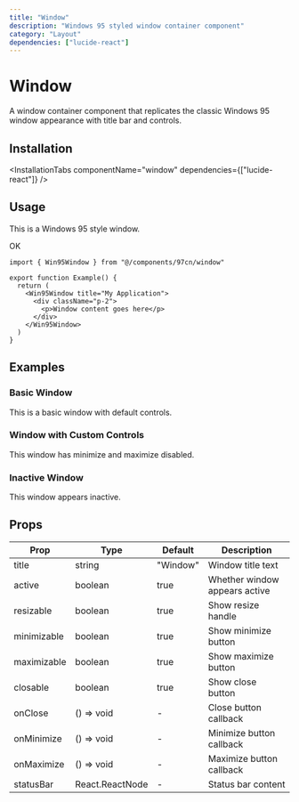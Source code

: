 ```yaml
---
title: "Window"
description: "Windows 95 styled window container component"
category: "Layout"
dependencies: ["lucide-react"]
---
```



# Window

A window container component that replicates the classic Windows 95 window appearance with title bar and controls.

## Installation

<InstallationTabs 
  componentName="window" 
  dependencies={["lucide-react"]}
/>

## Usage

<AutoPreview>
  <Win95Window title="My Application" className="w-80 h-48">
    <div className="p-2">
      <p className="text-xs text-win95-black mb-2">This is a Windows 95 style window.</p>
      <Win95Button>OK</Win95Button>
    </div>
  </Win95Window>
</AutoPreview>

```tsx
import { Win95Window } from "@/components/97cn/window"

export function Example() {
  return (
    <Win95Window title="My Application">
      <div className="p-2">
        <p>Window content goes here</p>
      </div>
    </Win95Window>
  )
}
```

## Examples

### Basic Window

<ComponentPreview>
  <Win95Window title="Notepad" className="w-72 h-40">
    <div className="p-2 text-xs text-win95-black">
      This is a basic window with default controls.
    </div>
  </Win95Window>
</ComponentPreview>

### Window with Custom Controls

<ComponentPreview>
  <Win95Window 
    title="Calculator" 
    className="w-64 h-32"
    minimizable={false}
    maximizable={false}
  >
    <div className="p-2 text-xs text-win95-black">
      This window has minimize and maximize disabled.
    </div>
  </Win95Window>
</ComponentPreview>

### Inactive Window

<ComponentPreview>
  <Win95Window 
    title="Background Window" 
    className="w-72 h-32"
    active={false}
  >
    <div className="p-2 text-xs text-win95-black">
      This window appears inactive.
    </div>
  </Win95Window>
</ComponentPreview>

## Props

| Prop | Type | Default | Description |
|------|------|---------|-------------|
| title | string | "Window" | Window title text |
| active | boolean | true | Whether window appears active |
| resizable | boolean | true | Show resize handle |
| minimizable | boolean | true | Show minimize button |
| maximizable | boolean | true | Show maximize button |
| closable | boolean | true | Show close button |
| onClose | () => void | - | Close button callback |
| onMinimize | () => void | - | Minimize button callback |
| onMaximize | () => void | - | Maximize button callback |
| statusBar | React.ReactNode | - | Status bar content |